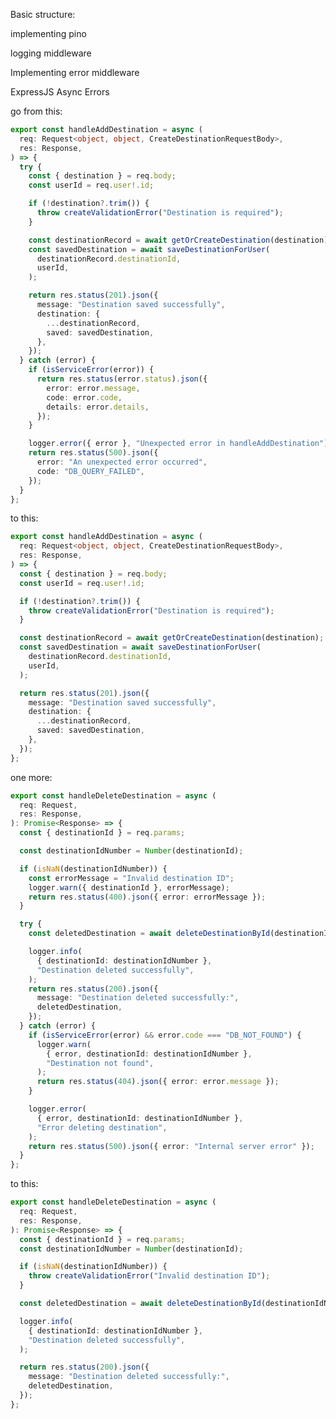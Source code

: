 Basic structure:

implementing pino

logging middleware

Implementing error middleware

ExpressJS Async Errors

go from this:

```typescript
export const handleAddDestination = async (
  req: Request<object, object, CreateDestinationRequestBody>,
  res: Response,
) => {
  try {
    const { destination } = req.body;
    const userId = req.user!.id;

    if (!destination?.trim()) {
      throw createValidationError("Destination is required");
    }

    const destinationRecord = await getOrCreateDestination(destination);
    const savedDestination = await saveDestinationForUser(
      destinationRecord.destinationId,
      userId,
    );

    return res.status(201).json({
      message: "Destination saved successfully",
      destination: {
        ...destinationRecord,
        saved: savedDestination,
      },
    });
  } catch (error) {
    if (isServiceError(error)) {
      return res.status(error.status).json({
        error: error.message,
        code: error.code,
        details: error.details,
      });
    }

    logger.error({ error }, "Unexpected error in handleAddDestination");
    return res.status(500).json({
      error: "An unexpected error occurred",
      code: "DB_QUERY_FAILED",
    });
  }
};
```

to this:

```typescript
export const handleAddDestination = async (
  req: Request<object, object, CreateDestinationRequestBody>,
  res: Response,
) => {
  const { destination } = req.body;
  const userId = req.user!.id;

  if (!destination?.trim()) {
    throw createValidationError("Destination is required");
  }

  const destinationRecord = await getOrCreateDestination(destination);
  const savedDestination = await saveDestinationForUser(
    destinationRecord.destinationId,
    userId,
  );

  return res.status(201).json({
    message: "Destination saved successfully",
    destination: {
      ...destinationRecord,
      saved: savedDestination,
    },
  });
};
```

one more:

```typescript
export const handleDeleteDestination = async (
  req: Request,
  res: Response,
): Promise<Response> => {
  const { destinationId } = req.params;

  const destinationIdNumber = Number(destinationId);

  if (isNaN(destinationIdNumber)) {
    const errorMessage = "Invalid destination ID";
    logger.warn({ destinationId }, errorMessage);
    return res.status(400).json({ error: errorMessage });
  }

  try {
    const deletedDestination = await deleteDestinationById(destinationIdNumber);

    logger.info(
      { destinationId: destinationIdNumber },
      "Destination deleted successfully",
    );
    return res.status(200).json({
      message: "Destination deleted successfully:",
      deletedDestination,
    });
  } catch (error) {
    if (isServiceError(error) && error.code === "DB_NOT_FOUND") {
      logger.warn(
        { error, destinationId: destinationIdNumber },
        "Destination not found",
      );
      return res.status(404).json({ error: error.message });
    }

    logger.error(
      { error, destinationId: destinationIdNumber },
      "Error deleting destination",
    );
    return res.status(500).json({ error: "Internal server error" });
  }
};
```

to this:

```typescript
export const handleDeleteDestination = async (
  req: Request,
  res: Response,
): Promise<Response> => {
  const { destinationId } = req.params;
  const destinationIdNumber = Number(destinationId);

  if (isNaN(destinationIdNumber)) {
    throw createValidationError("Invalid destination ID");
  }

  const deletedDestination = await deleteDestinationById(destinationIdNumber);

  logger.info(
    { destinationId: destinationIdNumber },
    "Destination deleted successfully",
  );

  return res.status(200).json({
    message: "Destination deleted successfully:",
    deletedDestination,
  });
};
```
